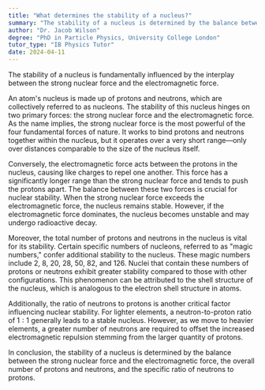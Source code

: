 ```yaml
---
title: "What determines the stability of a nucleus?"
summary: "The stability of a nucleus is determined by the balance between the strong nuclear force and the electromagnetic force."
author: "Dr. Jacob Wilson"
degree: "PhD in Particle Physics, University College London"
tutor_type: "IB Physics Tutor"
date: 2024-04-11
---
```


The stability of a nucleus is fundamentally influenced by the interplay between the strong nuclear force and the electromagnetic force.

An atom's nucleus is made up of protons and neutrons, which are collectively referred to as nucleons. The stability of this nucleus hinges on two primary forces: the strong nuclear force and the electromagnetic force. As the name implies, the strong nuclear force is the most powerful of the four fundamental forces of nature. It works to bind protons and neutrons together within the nucleus, but it operates over a very short range—only over distances comparable to the size of the nucleus itself.

Conversely, the electromagnetic force acts between the protons in the nucleus, causing like charges to repel one another. This force has a significantly longer range than the strong nuclear force and tends to push the protons apart. The balance between these two forces is crucial for nuclear stability. When the strong nuclear force exceeds the electromagnetic force, the nucleus remains stable. However, if the electromagnetic force dominates, the nucleus becomes unstable and may undergo radioactive decay.

Moreover, the total number of protons and neutrons in the nucleus is vital for its stability. Certain specific numbers of nucleons, referred to as "magic numbers," confer additional stability to the nucleus. These magic numbers include $2$, $8$, $20$, $28$, $50$, $82$, and $126$. Nuclei that contain these numbers of protons or neutrons exhibit greater stability compared to those with other configurations. This phenomenon can be attributed to the shell structure of the nucleus, which is analogous to the electron shell structure in atoms.

Additionally, the ratio of neutrons to protons is another critical factor influencing nuclear stability. For lighter elements, a neutron-to-proton ratio of $1:1$ generally leads to a stable nucleus. However, as we move to heavier elements, a greater number of neutrons are required to offset the increased electromagnetic repulsion stemming from the larger quantity of protons.

In conclusion, the stability of a nucleus is determined by the balance between the strong nuclear force and the electromagnetic force, the overall number of protons and neutrons, and the specific ratio of neutrons to protons.
    